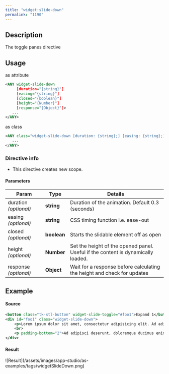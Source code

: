 ```yaml
---
title: "widget:slide-down"
permalink: "1190"
---
```


## Description

The toggle panes directive

## Usage

as attribute

```xml
<ANY widget-slide-down
     [duration="{string}"]
     [easing="{string}"]
     [closed="{boolean}"]
     [height="{Number}"]
     [response="{Object}"]>
   ...
</ANY>
```

as class

```xml
<ANY class="widget-slide-down [duration: {string};] [easing: {string};] [closed: {boolean};] [height: {Number};] [response: {Object};]">
   ...
</ANY>
```

### Directive info

* This directive creates new scope.

#### Parameters

| Param | Type | Details |
| --- | --- | --- |
| duration  *(optional)* | **string** | Duration of the animation. Default 0.3 (seconds) |
| easing  *(optional)* | **string** | CSS timing function i.e. ease-out |
| closed  *(optional)* | **boolean** | Starts the slidable element off as open |
| height  *(optional)* | **Number** | Set the height of the opened panel. Useful if the content is dynamically loaded. |
| response  *(optional)* | **Object** | Wait for a response before calculating the height and check for updates |

## Example

#### Source

```xml
<button class="tk-stl-button" widget-slide-toggle="#foo1">Expand 1</button>
<div id="foo1" class="widget-slide-down">
    <p>Lorem ipsum dolor sit amet, consectetur adipisicing elit. Ad adipisci deserunt, doloremque ducimus enim nemo officia pariatur quibusdam quos ratione suscipit, tempora temporibus voluptatem. Ea eveniet incidunt magni minus quaerat.</p>
    <br>
    <p padding-bottom="2">Ad adipisci deserunt, doloremque ducimus enim nemo officia pariatur quibusdam quos ratione suscipit, tempora temporibus voluptatem. Ea eveniet incidunt magni minus quaerat.</p>
</div>
```

#### Result

<Frame>![Result](/assets/images/app-studio/as-examples/tags/widgetSlideDown.png)</Frame>